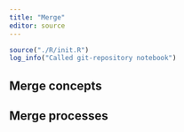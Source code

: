 ```yaml
---
title: "Merge"
editor: source
---
```



```r
source("./R/init.R")
log_info("Called git-repository notebook")
```

## Merge concepts

## Merge processes



